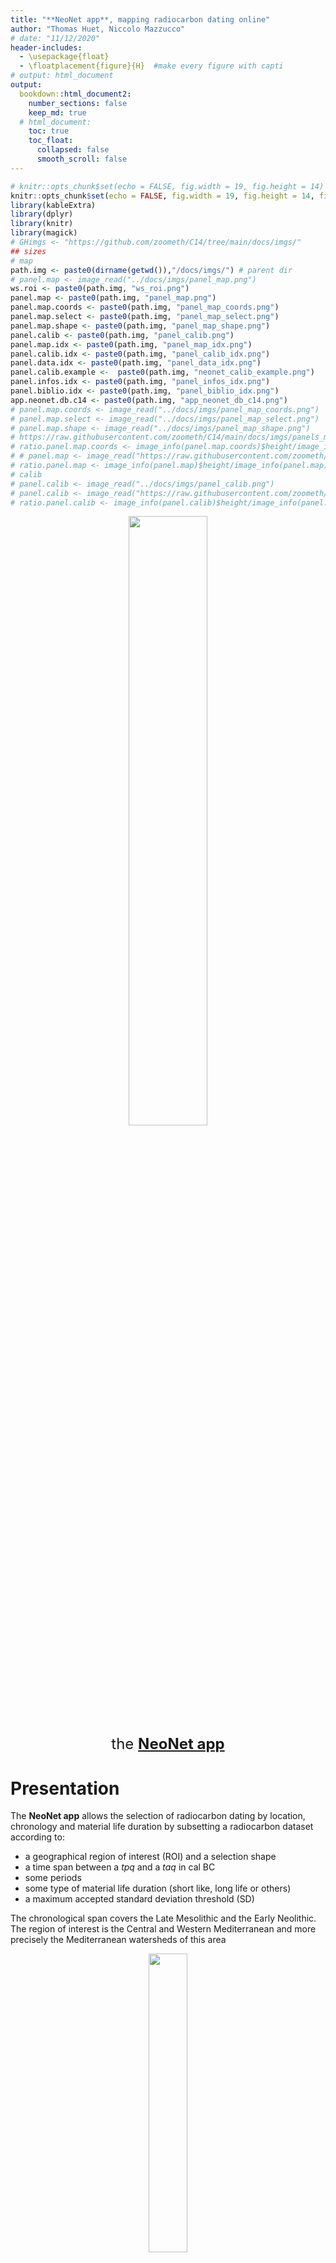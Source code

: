 ```yaml
---
title: "**NeoNet app**, mapping radiocarbon dating online"
author: "Thomas Huet, Niccolo Mazzucco"
# date: "11/12/2020"
header-includes:
  - \usepackage{float}
  - \floatplacement{figure}{H}  #make every figure with capti
# output: html_document
output: 
  bookdown::html_document2:
    number_sections: false
    keep_md: true
  # html_document:
    toc: true
    toc_float: 
      collapsed: false
      smooth_scroll: false
---
```


```r
# knitr::opts_chunk$set(echo = FALSE, fig.width = 19, fig.height = 14)
knitr::opts_chunk$set(echo = FALSE, fig.width = 19, fig.height = 14, fig.align = TRUE)
library(kableExtra)
library(dplyr)
library(knitr)
library(magick)
# GHimgs <- "https://github.com/zoometh/C14/tree/main/docs/imgs/"
## sizes
# map
path.img <- paste0(dirname(getwd()),"/docs/imgs/") # parent dir
# panel.map <- image_read("../docs/imgs/panel_map.png")
ws.roi <- paste0(path.img, "ws_roi.png")
panel.map <- paste0(path.img, "panel_map.png")
panel.map.coords <- paste0(path.img, "panel_map_coords.png")
panel.map.select <- paste0(path.img, "panel_map_select.png")
panel.map.shape <- paste0(path.img, "panel_map_shape.png")
panel.calib <- paste0(path.img, "panel_calib.png")
panel.map.idx <- paste0(path.img, "panel_map_idx.png")
panel.calib.idx <- paste0(path.img, "panel_calib_idx.png")
panel.data.idx <- paste0(path.img, "panel_data_idx.png")
panel.calib.example <-  paste0(path.img, "neonet_calib_example.png")
panel.infos.idx <- paste0(path.img, "panel_infos_idx.png")
panel.biblio.idx <- paste0(path.img, "panel_biblio_idx.png")
app.neonet.db.c14 <- paste0(path.img, "app_neonet_db_c14.png")
# panel.map.coords <- image_read("../docs/imgs/panel_map_coords.png")
# panel.map.select <- image_read("../docs/imgs/panel_map_select.png")
# panel.map.shape <- image_read("../docs/imgs/panel_map_shape.png")
# https://raw.githubusercontent.com/zoometh/C14/main/docs/imgs/panels_map.png
# ratio.panel.map.coords <- image_info(panel.map.coords)$height/image_info(panel.map.coords)$width
# # panel.map <- image_read("https://raw.githubusercontent.com/zoometh/C14/main/docs/imgs/panels_map.png")
# ratio.panel.map <- image_info(panel.map)$height/image_info(panel.map)$width
# calib
# panel.calib <- image_read("../docs/imgs/panel_calib.png")
# panel.calib <- image_read("https://raw.githubusercontent.com/zoometh/C14/main/docs/imgs/panels_calib.png")
# ratio.panel.calib <- image_info(panel.calib)$height/image_info(panel.calib)$width
```

<p style="text-align: center;"> <font size="5">
[![](`r panel.map`){width=50%}](https://neolithic.shinyapps.io/neonet/)<br>
the [**NeoNet app**](https://neolithic.shinyapps.io/neonet/)</font>
</p>  


# **Presentation**

The **NeoNet app** allows the selection of radiocarbon dating by location, chronology and material life duration by subsetting a radiocarbon dataset according to: 

* a geographical region of interest (ROI) and a selection shape
* a time span between a *tpq* and a *taq* in cal BC
* some periods
* some type of material life duration (short like, long life or others)
* a maximum accepted standard deviation threshold (SD)

The chronological span covers the Late Mesolithic and the Early Neolithic. The region of interest is the Central and Western Mediterranean and more precisely the Mediterranean watersheds of this area

<p style="text-align: center;">
![](`r ws.roi`){width=35%}
</p>

We will see how to use the [**NeoNet app**](#app), what is the [**NeoNet database**](#bd) and our [**Objectives**](#particip)

# **NeoNet app** {#app}

The app is a [RShiny](https://shiny.rstudio.com/) hosted on the [**shinyapps.io**](https://www.shinyapps.io/) server. The app is divided into five (5) panels:

1. [**map** panel](#panel.map): ROI with selection menus
2. [**calib** panel](#panel.calib): calibration of the selected dates
3. [**data** panel](#panel.data): the whole dataset
4. [**biblio** panel](#panel.biblio): bibliographical references
5. [**infos** panel](#panel.infos): credits and link to the webpage handbook of the app

The two main panels are **map** for selection, **calib** for calibration, and **data**: the dataset


## 1. **map** panel {#panel.map}
![](`r panel.map.idx`){width=20%}
  
 
The panel **map** is a geographical window provided by the [Leaflet](https://rstudio.github.io/leaflet/) package. This panel is used for selection of radiocarbon dates [by location](#panel.map.select.loc), [by chronology](#panel.map.select.chr), [by quality of dates](#panel.map.select.quali) 

```r
par(mar = c(0, 0, 0, 0))
lwd <- 5
map.group.c14 <- image_draw(image_read(panel.map))
# xleft, ybottom, xright, ytop (en partant du haut)
# Group button
rect(90, 90, 200, 130,
     border = "red", lty = "dashed", lwd = lwd)
# select by shape button
rect(40, 130, 70, 250,
     border = "black", lty = "dashed", lwd = lwd)
# dynamic periods
rect(20, 750, 130, 600,
     border = "orange", lty = "dashed", lwd = lwd)
# slider
rect(150, 720, 800, 650,
     border = "blue", lty = "dashed", lwd = lwd)
# count
rect(400, 780, 600, 740,
     border = "darkgrey", lty = "dashed", lwd = lwd)
# dynamic table
rect(20, 886, 1650, 770,
     border = "green", lty = "dashed", lwd = lwd)
# SDs
rect(1300, 720, 1650, 600,
     border = "purple", lty = "dashed", lwd = lwd)
# basemaps
rect(1550, 40, 1650, 110,
     border = "pink", lty = "dashed", lwd = lwd)
# button periods
rect(1500, 115, 1600, 550,
     border = "brown", lty = "dashed", lwd = lwd)
invisible(dev.off())
plot(map.group.c14)
```
  
  
The top-left button ***group C14 on map*** (Fig. \@ref(fig:panel-map1), <span style="color:red"><u>red</u></span> box), allows to cluster dates by spatial proximities (see [Marker Clusters](http://rstudio.github.io/leaflet/markers.html)). The top-right layer button (Fig. \@ref(fig:panel-map1), <span style="color:pink"><u>pink</u></span> box), allows to change the basemap. By default, the basemap is **OSM**, an [OpenStreetMap general basemap](https://leaflet-extras.github.io/leaflet-providers/preview/#filter=OpenStreetMap.Mapnik) , but it can be switch to **Topo**, an [ESRI topographical basemap](https://leaflet-extras.github.io/leaflet-providers/preview/#filter=Esri.WorldImagery).

The count of selected dates and sites (Fig. \@ref(fig:panel-map1), <span style="color:darkgrey"><u>grey</u></span> box) is dynamically calculated below the [tpq/taq slider](#panel.map.tapq) and above the bottom table of the selected dates. This table (Fig. \@ref(fig:panel-map1), <span style="color:green"><u>green</u></span> box) is a reactive a datatable (see [DT package](https://cran.r-project.org/web/packages/DT/index.html)) listing all the dates within the map extent (ROI) and the optional selection menus (tpq/taq, material life duration, maximum SD, periods, selection shapes).
  
To calibrate one or various dates in the [**calib** panel](#panel.calib), a date has to be clicked in this panel

<center>

![a click on a date to calibrate a selected group of dates](`r panel.map.select`){width=250px}

</center>

This date will be shown **bolded** on the [**calib** panel](#panel.calib) output figure

### select by location {#panel.map.select.loc}

By default only the data within the window extent (ROI) will be selected. But selection shapes can be drawn inside this ROI to have a spatial intersection 

<center>

![selection inside a shape, here a single polygon](`r panel.map.shape`){width=600px}

</center>

Selection shapes can be ***polygons*** and ***rectanges***. These shapes *freeze* the date selection inside a given ROI. They can be removed with the trash button (Fig. \@ref(fig:panel-map1), <span style="color:black"><u>black</u></span> box). All the dates inside the ROI and selected with the others filters will be visible on the map, but only those inside the selections shapes will be calibrated.

#### retrieve coordinates from the map

The default basemap of the app is OSM. It offers a well documented basemap where archaeological sites are sometimes already located, like the Ligurian site of [Grotta della Pollera](https://www.openstreetmap.org/#map=19/44.20058/8.31466). Clicking on the NeoNet app map show the lat/long coordinates of the current point (under the tpq/tap slider). These coordinates can then be copied and used to modify the NeoNet database

<center>

![get coordinates by clicking on the map](`r panel.map.coords`){width=350px}

</center>

### select by chronology {#panel.map.select.chr}

#### periods *filter*

Top-right checkboxes (Fig. \@ref(fig:panel-map1), <span style="color:brown"><u>brown</u></span> box) allow to select datations by periods. A hyperlink on the title of the checkboxes open the [correspondance table](https://htmlpreview.github.io/?https://github.com/zoometh/C14/blob/main/docs/period_abrev.html) between abrevations and period full names. Bottom-left legend **periods** (Fig. \@ref(fig:panel-map1), <span style="color:orange"><u>orange</u></span> box) is a dynamic list of periods which exist in the selected periods (see **periods** checkboxes)

#### tpq/taq *filter* {#panel.map.tapq}

bottom-left slider (Fig. \@ref(fig:panel-map1), <span style="color:blue"><u>blue</u></span> box) allows to subset a range of accepted dates between a *tpq* and a *taq* (in cal BC) 

### select by dates quality {#panel.map.select.quali}

The bottom-right checkboxes and slider (Fig. \@ref(fig:panel-map1), <span style="color:purple">purple</span> box) form a group of menus for selection on the material life duration and max accepted SD:

* relatively to the duration of their material (short to long-life material). An hyperlink open the [correspondance table](https://htmlpreview.github.io/?https://github.com/zoometh/C14/blob/main/docs/material_life.html) between the classes of the material life duration (short, long, etc.) and their material (wood, shell, etc.) categories  

* below a maximum accepted threshold for the standard deviations (SD) for the dates

## 2. **calib** panel {#panel.calib}
![](`r panel.calib.idx`){width=20%}


The panel **calib** is used for dates on-the-fly calibration with the R packages [Bchron](https://cran.r-project.org/web/packages/Bchron/index.html) and [rcarbon](https://cran.r-project.org/web/packages/rcarbon/index.html). Calibrations are done on the whole dataset of dates displayed in the [table of the **map panel**](#panel.map). If the dates are numerous (eg > 100) the computing time could take times.

### c14 group by *filter* {#panel.calib.group}

The only selection which can be done is on the top-center radio button  (Fig. \@ref(fig:panel-calib), <span style="color:red"><u>red</u></span> box). The **c14 group by** filter allows to plot dates and to sum their probability densities depending on different levels of grouping:

* **by date**: each date is plot separately (by default)

* **by site and layer**: dates from the same site, having the same archaeological unit (layer, structure, etc.), are summed. See the [PhaseCode](#mf.phasecode) field.

* **by site and period**: dates from the same site, having the same period are summed

* **by period**: dates having the same period are summed  

* **all C14**: all dates are summed 

```r
# par(mar = c(0, 0, 0, 0)) # not working
calib.group.c14 <- image_draw(image_read(panel.calib))
# # xleft, ybottom, xright, ytop
# Group button
rect(1400, 0, 1500, 70,
     border = "green", lty = "dashed", lwd = 4)
# download
rect(700, 0, 1300, 70,
     border = "red", lty = "dashed", lwd = 4)
# dynamic periods
rect(20, 80, 1400, 700,
     border = "orange", lty = "dashed", lwd = 4)
invisible(dev.off())
plot(calib.group.c14)
```

### plot area *output*

The plot area (Fig. \@ref(fig:panel-calib), <span style="color:orange"><u>orange</u></span> box) shows dynamically the SPD of the cabibrated dates seriated on their weighted means. The top-right  button **Download** (Fig. \@ref(fig:panel-calib), <span style="color:green"><u>green</u></span> box) allows to export the last plot in a PNG image

<p style="text-align: center;">
![](`r panel.calib.example`){width=80%}
</p>

## 3. **data** panel {#panel.data}
![](`r panel.data.idx`){width=20%}

The complete database from the GitHub  [c14data.tsv](https://github.com/zoometh/C14/blob/main/neonet/c14data.tsv) file. The first rows are:

```r
c14data.url <- 'https://raw.github.com/zoometh/C14/master/neonet/c14data.tsv'
C14data <- read.csv(c14data.url, sep = "\t")
kable(head(C14data),"html") %>%
  kable_styling(full_width = FALSE, position = "center", font_size=12)
```

As data came from various publications, an homogenization the different values (material, cultures, bibliographical references, etc.) must be done. The database **mandatory fields** are:

* **SiteName**: the site name
* **Longitude**: in decimal degrees (ex: `1.045`)
* **Latitude**: in decimal degrees (ex: `43.921`)
* **Period**: a value from the [**period.abrev**](#bd.period) spreadsheet
* [**PhaseCode**](#mf.phasecode): a code for the dating stratigaphical unit and/or structure
* **C14Age**: a numerical radiocarbon dating in BP
* **C14SD**: the standard deviation (SD) of the radiocarbon dating
* [**LabCode**](#mf.labcode): the unique identifier of the radiocarbon dating
* **Material**: a value from the [**material.life**](#bd.material) spreadsheet 
* **tpq**: the *terminus post quem* of the radiocarbon dating in cal BC
* **taq**: the *terminus ante quem* of the radiocarbon dating in cal BC
* [bibliographical references (two fields)](#mf.bib_all)
  + [**bib**](#mf.bib): a short plain text bibliographical reference
  + [**bib_url**](#mf.bib_url): a DOI or a BibTex key bibliographical reference

The **recommended** fields are:

* **MaterialSpecies**: a specification of the field **Material**
* **Culture**: a specification of the field **Period**

The others fields (if there's any) only concern the **[EUROEVOL_R app](https://zoometh.github.io/C14)** 

#### mandatory fields

Here we explain more precisely some of the mandatory fields

##### **PhaseCode** {#mf.phasecode}

The PhaseCode field provide a more precise archaeological context than the site name. It is useful for [**layer/structure C14 grouping**](#panel.calib.group). Most of the time, it correspond to an archaeological layer or structure

```r
# knitr::include_url("../docs/material_life.html", height = "400px")
# knitr::include_url("https://raw.githubusercontent.com/zoometh/C14/main/docs/material_life.html", height = "200px")
# htmltools::includeHTML()
ex.phasecode <- c("C5", "C7-8", "foyer 7", "niv. II","...")
df.ex.phasecode <- data.frame(PhaseCode = ex.phasecode,
                              stringsAsFactors = F)
kable(df.ex.phasecode,"html") %>%
  kable_styling(full_width = FALSE, position = "center", font_size=12)
```

This values of this field needs to be homogeneized (for example: `C.5` -> `C5`), at first for the same sites, then for the whole dataset 

##### **LabCode** {#mf.labcode}

The conventional syntax for a laboratory code (**LabCode**) is '*AbrevLab*-*number*', respecting the case letters (upper case and lower case) For example:

```r
# knitr::include_url("../docs/material_life.html", height = "400px")
# knitr::include_url("https://raw.githubusercontent.com/zoometh/C14/main/docs/material_life.html", height = "200px")
# htmltools::includeHTML()
ex.labcode <- c("Beta-103487", "CSIC-1133", "ETH-15984", "Gif-1855", "GrN-6706", "KIA-21356",
                "LTL-13440A", "Ly-11338", "MC-2145", "OxA-9217","Poz-18393","...")
df.ex.labcode <- data.frame(LabCode = ex.labcode,
                         stringsAsFactors = F)
kable(df.ex.labcode,"html") %>%
  kable_styling(full_width = FALSE, position = "center", font_size=12)
```

##### **bib** and **bib_url** {#mf.bib_all}

Every radiocarbon date should be referenced with a bibliographical reference with a plain text in the [**bib**](#mf.bib) field and and a DOI or a BibTex key in the [**bib_url**](#mf.bib_url) field. We favor the earliest mention of the radiocarbon date

###### **bib** {#mf.bib}

The plain text that will be plot for each radiocarbon date under the bibliographical reference section. Basically the name of the author(s) and the year of the publcation, for example `Guilaine et al. 1993`, `Binder 2018` or `Manen et Sabatier 2013`

###### **bib_url** {#mf.bib_url}

We favor the DOI as a unique bibliographical reference. For example: 

```r
df.bib <- data.frame(tpq = c("-6086","..."),
                     taq = c("-5923","..."),
                     select = c("VRAI","..."),
                     RedNeo = c("1","..."),
                     bib = c("Binder et al. 2018",
                             "..."),
                     bib_url = c("<b>https://doi.org/10.4312/dp.44.4</b>","..."),
                     stringsAsFactors = F)
kable(df.bib,"html",escape = F) %>%
  kable_styling(full_width = FALSE, position = "center", font_size=12)
```

When the DOI is lacking, the bibliographical reference should be include into the BibTex document [references.bib](https://raw.githubusercontent.com/zoometh/C14/master/neonet/references_france.bib) with the name of the first author and the two last digits of the year:

```r
@book{Guilaine93,
  title={Dourgne: derniers chasseurs-collecteurs et premiers {\'e}leveurs de la Haute-Vall{\'e}e de l'Aude},
  author={Guilaine, Jean and Barbaza, Michel},
  year={1993},
  publisher={Centre d'anthropologie des soci{\'e}t{\'e}s rurales; Arch{\'e}ologie en Terre d'Aude}
}
```

The key of this reference is added to the **bib_url** field. For example, the key value **Guilaine93** from the c14 spreadsheet will match this complete reference. 

```r
df.bib <- data.frame(tpq = c("-3330","..."),
                     taq = c("-2492","..."),
                     select = c("FAUX","..."),
                     RedNeo = c("1","..."),
                     bib = c("Guilaine et al. 1993",
                             "..."),
                     bib_url = c("<b>Guilaine93</b>","..."),
                     stringsAsFactors = F)
kable(df.bib,"html",escape = F) %>%
  kable_styling(full_width = FALSE, position = "center", font_size=12)
```

### correspondance tables

The NeoNet app makes joins to two tables in order to retrieve information and to provide a handy user interface

#### material.life {#bd.material}

Material life duration are read from the GitHub  [c14_material_life.tsv](https://github.com/zoometh/C14/blob/main/neonet/c14_material_life.tsv) file. The two fields show the material type (column 1) and the material life duration (column 2), for example: 

```r
c14mater.url <- 'https://raw.github.com/zoometh/C14/master/neonet/c14_material_life.tsv'
c14mater <- read.csv(c14mater.url, sep = "\t")
kable(head(c14mater),"html") %>%
  kable_styling(full_width = FALSE, position = "center", font_size=12)
```

#### period.abrev {#bd.period}

Periods and periods abbreviations are read from the GitHub  [c14_period_abrev.tsv](https://raw.githubusercontent.com/zoometh/C14/master/neonet/c14_period_abrev.tsv) file. The two fields show the period abbreviation (column 1) and the period full label (column 2), for example:

```r
c14period.url <- 'https://raw.github.com/zoometh/C14/master/neonet/c14_period_abrev.tsv'
c14period <- read.csv(c14period.url, sep = "\t")
kable(head(c14period),"html") %>%
  kable_styling(full_width = FALSE, position = "center", font_size=12)
```


In the NeoNet app, this database is rendered with the ([DT package](https://cran.r-project.org/web/packages/DT/index.html)) allowing sorting and filtering tools

## 4. **biblio** panel {#panel.biblio}
![](`r panel.biblio.idx`){width=20%}

Bibliographical references from the GitHub [c14refs.tsv](https://github.com/zoometh/C14/blob/main/neonet/c14refs.tsv) file. The first rows are:

```r
c14refs.url <- 'https://raw.github.com/zoometh/C14/master/neonet/c14refs.tsv'
c14refs <- read.csv(c14refs.url, sep = "\t")
kable(head(c14refs),"html") %>%
  kable_styling(full_width = FALSE, position = "center", font_size=12)
```

In the NeoNet app, these bibliographical references are rendered in APA citation format (field `long.ref`) 

## 5. **infos** panel {#panel.infos}
![](`r panel.infos.idx`){width=20%}

Infos, credits and link to this webpage (https://zoometh.github.io/C14/neonet)

# **Objectives** {#particip}

Today, the **NeoNet app** release is online. At the short-term, and in the frame of [**FAIR** Open Science principles](https://www.go-fair.org/fair-principles/) (*Findable*, *Accessible*, *Interoperable* & *Reusable*), our publication plan is:

1. publish the **NeoNet database** in a Open Data repository (ex: [Zenodo](https://zenodo.org/))
2. reference the **NeoNet database**  in a data paper (ex: [JOAD](https://openarchaeologydata.metajnl.com/))
3. publish the RShiny **NeoNet app** source code in a Open digital humanities paper (ex: [JOSS](https://joss.theoj.org/))
  
Thanks to the facilities offer by the app, and in the frame of the **[NeoNet project](https://redneonet.com)**, conducted by [Juan Gibaja](https://orcid.org/0000-0002-0830-3570) and [Miriam Cubas](https://orcid.org/0000-0002-2386-8473), we expect to conduct collaborative spatio-temporal analysis for the origin, the spread and the consolidation of the farming way-of-life in Mediterranean. Beside the database and the app publications, we will also:

* publish the archaeological result(s) in scientific paper(s) (*journal to be defined*)
* present the results and the app in conferences, seminars, etc.

Contact <nicco.mazzucco@gmail.com> for database and data integration, and <thomashuet7@gmail.com> for app updates and IT integration
